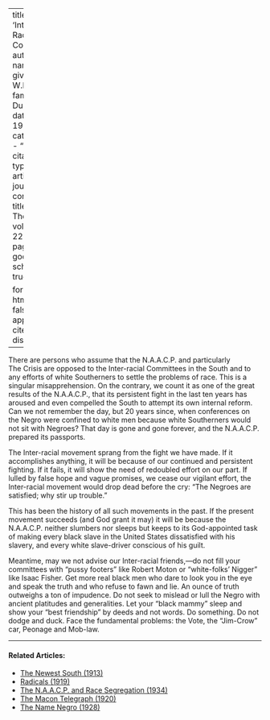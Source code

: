 
---
title: 'Inter-Racial Comity'
author:
  - name:
      given: W.E.B.
      family: Du Bois
date: May 1922
categories: 
  - ""
citation: 
  type: article-journal
  container-title: The Crisis
  volume: 22
  issue: 1
  page: 6-7
google-scholar: true

format:
  html:
    toc: false
    appendix-cite-as: display
---


There are persons who assume that the N.A.A.C.P. and particularly <span class = "small-caps">The Crisis</span> are opposed to the Inter-racial Committees in the South and to any efforts of white Southerners to settle the problems of race. This is a singu­lar misapprehension. On the contrary, we count it as one of the great results of the N.A.A.C.P., that its persistent fight in the last ten years has aroused and even compelled the South to attempt its own internal reform. Can we not remember the day, but 20 years since, when conferences on the Negro were confined to white men because white Southerners would not sit with Negroes? That day is gone and gone forever, and the N.A.A.C.P. prepared its passports.

The Inter-racial movement sprang from the fight we have made. If it accomplishes anything, it will be because of our continued and persistent fighting. If it fails, it will show the need of redoubled effort on our part. If lulled by false hope and vague promises, we cease our vigilant effort, the Inter-racial movement would drop dead before the cry: "The Negroes are satisfied; why stir up trouble."

This has been the history of all such movements in the past. If the present movement succeeds (and God grant it may) it will be because the N.A.A.C.P. neither slumbers nor sleeps but keeps to its God-appointed task of making every black slave in the United States dissatisfied with his slavery, and every white slave-driver conscious of his guilt.

Meantime, may we not advise our Inter-racial friends,---do not fill your committees with "pussy footers" like Robert Moton or "white-folks' Nigger" like Isaac Fisher. Get more real black men who dare to look you in the eye and speak the truth and who refuse to fawn and lie. An ounce of truth outweighs a ton of impudence. Do not seek to mislead or lull the Negro with ancient platitudes and generalities. Let your "black mam­my" sleep and show your "best friendship" by deeds and not words. Do something. Do not dodge and duck. Face the fundamental problems: the Vote, the "Jim-Crow" car, Peonage and Mob-law.

<!-- Similar articles start here -->

<hr>
#### Related Articles:

* [The Newest South (1913)](/Volumes/06/03/newest_south.html)
* [Radicals (1919)](/Volumes/19/02/radicals.html)
* [The N.A.A.C.P. and Race Segregation (1934)](/Volumes/41/02/naacp_and_race_segregation.html)
* [The Macon Telegraph (1920)](/Volumes/19/03/macon_telegraph.html)
* [The Name Negro (1928)](/Volumes/35/03/name_negro.html)

<!-- Similar articles end here -->